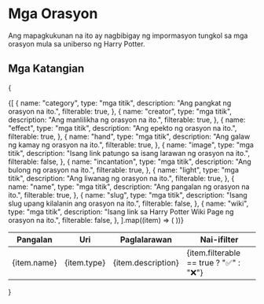 # Mga Orasyon
Ang mapagkukunan na ito ay nagbibigay ng impormasyon tungkol sa mga orasyon mula sa uniberso ng Harry Potter.

## Mga Katangian
{
<table>
  <thead>
    <tr>
      <th>Pangalan</th>
      <th>Uri</th>
      <th>Paglalarawan</th>
      <th>Nai-ifilter</th>
    </tr>
  </thead>
  <tbody>
    {[
      {
        name: "category",
        type: "mga titik",
        description: "Ang pangkat ng orasyon na ito.",
        filterable: true,
      },
      {
        name: "creator",
        type: "mga titik",
        description: "Ang manlilikha ng orasyon na ito.",
        filterable: true,
      },
      {
        name: "effect",
        type: "mga titik",
        description: "Ang epekto ng orasyon na ito.",
        filterable: true,
      },
      {
        name: "hand",
        type: "mga titik",
        description: "Ang galaw ng kamay ng orasyon na ito.",
        filterable: true,
      },
      {
        name: "image",
        type: "mga titik",
        description: "Isang link patungo sa isang larawan ng orasyon na ito.",
        filterable: false,
      },
      {
        name: "incantation",
        type: "mga titik",
        description: "Ang bulong ng orasyon na ito.",
        filterable: true,
      },
      {
        name: "light",
        type: "mga titik",
        description: "Ang liwanag ng orasyon na ito.",
        filterable: true,
      },
      {
        name: "name",
        type: "mga titik",
        description: "Ang pangalan ng orasyon na ito.",
        filterable: true,
      },
      {
        name: "slug",
        type: "mga titik",
        description: "Isang slug upang kilalanin ang orasyon na ito.",
        filterable: false,
      },
      {
        name: "wiki",
        type: "mga titik",
        description: "Isang link sa Harry Potter Wiki Page ng orasyon na ito.",
        filterable: false,
      },
    ].map((item) => (
      <tr key={item.name}>
        <td>{item.name}</td>
        <td>{item.type}</td>
        <td>{item.description}</td>
        <td>{item.filterable == true ? "✅" : "❌"}</td>
      </tr>
    ))}
  </tbody>
</table>
}
